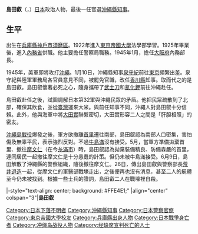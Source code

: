 {{unreferenced|time=2013-11-28T16:13:40+00:00}}
{{Infobox Officeholder
|name= 島田叡
|image= Akira Shimada.jpg
|imagesize         =
|caption           =
| office= [[沖繩縣知事列表|沖繩縣知事]]
| term_start = 1945年11月12日
| term_end = 1945年6月23日
| predecessor = [[泉守紀|泉守紀]]
| successor = 職位廢除
|birth_date        = {{birth date|1901|12|25}}
|birth_place       = {{EOJ}}[[兵庫縣|兵庫縣]][[神戶市|神戶市]][[須磨區|須磨區]]
|module            = {{Infobox Person|child=yes
|disappeared_date   = {{Disappeared date and age|1945|6|26|1901|12|25}}
|disappeared_place  = {{EOJ}}[[沖繩縣|沖繩縣]][[摩文仁村|摩文仁村]]（今屬[[糸滿市|糸滿市]]）
|disappeared_status = {{Death date|1945|7|9}}推定死亡
|party             = 
|spouse            =
|relatives= 
|alma_mater        = [[東京帝國大學|東京帝國大學]]法學部
|website= 
 }}
}}
'''島田叡'''（{{jpn|j=島田 叡|hg=しまだ あきら|rm=Shimada Akira}}，{{bd|1901年|12月25日|1945年|6月26日？|catIdx=Shimada Akira}}）[[日本|日本]]政治人物，最後一任官選[[沖繩縣|沖繩縣]][[知事|知事]]。

==生平==
出生在[[兵庫縣|兵庫縣]][[神戶市|神戶市]][[須磨區|須磨區]]。1922年進入[[東京帝國大學|東京帝國大學]]法學部學習。1925年畢業後，進入[[內務省|內務省]]供職。他主要擔任警察局職務。1945年1月，擔任[[大阪府|大阪府]]內務部長。

1945年，美軍即將攻打[[沖繩|沖繩]]。1月10日，沖繩縣知事[[泉守紀|泉守紀]]前往[[東京|東京]]頻繁出差。泉守紀與陸軍軍務局各官員意見不同，被罷免官職，改任[[香川縣|香川縣]]知事。取而代之的是島田叡。島田叡懷著必死之心，隨身攜帶了[[武士刀|武士刀]]和[[氰化鉀|氰化鉀]]前往沖繩赴任。

島田叡赴任之後，試圖調解日本第32軍與沖繩民眾的矛盾。他把民眾疏散到了北部，確保其飲食，並從[[臺灣|臺灣]]運來大米。與前任知事不同，沖繩人對島田叡十分信賴。此外，他與海軍中將[[大田實|大田實]]聯繫密切，大田實形容二人之間是「肝胆相照」的密友。

[[沖繩島戰役|沖繩島戰役]]爆發之後，軍方欲撤離[[首里|首里]]遷往南部，島田叡認為南部人口密集，害怕傷及無辜平民，表示強烈反對。不過[[牛島滿|牛島滿]]沒有接受。5月，當軍方準備拋棄首里、撤往[[摩文仁|摩文仁]]（在今[[糸滿市|糸滿市]]）時，島田叡認為拋棄裝備精良、防備森嚴的首里，連同居民一起撤往摩文仁是十分愚蠢的計策。但仍未被牛島滿接受。6月9日，島田解散了沖繩縣的警察組織，隨後撤往摩文仁。26日，傳出島田叡與警察部長[[荒井退造|荒井退造]]一起，從摩文仁的軍醫部戰壕走出，之後便再也沒有消息，甚至二人的屍體至今仍未被找到。根據一些士兵的證詞，島田叡二人在戰壕裡自殺。

{{start box}}
|-style="text-align: center; background: #FFE4E1;"
|align="center" colspan="3"|'''島田叡'''
{{s-before|[[泉守紀|泉守紀]]}}
{{s-title|[[沖繩縣知事列表|沖繩縣知事]]|1945年1月12日-1945年6月23日}}
{{s-vacant|next=[[屋良朝苗|屋良朝苗]]}}
{{end box}}
{{沖繩縣知事}}
{{Normdaten}}

{{DEFAULTSORT:Shimada Akira}}
[[Category:日本下落不明者|Category:日本下落不明者]]
[[Category:沖繩縣知事|Category:沖繩縣知事]]
[[Category:日本警察官僚|Category:日本警察官僚]]
[[Category:東京帝國大學校友|Category:東京帝國大學校友]]
[[Category:兵庫縣出身人物|Category:兵庫縣出身人物]]
[[Category:日本戰爭身亡者|Category:日本戰爭身亡者]]
[[Category:冲绳岛战役人物|Category:冲绳岛战役人物]]
[[Category:经缺席宣判死亡的人士|Category:经缺席宣判死亡的人士]]